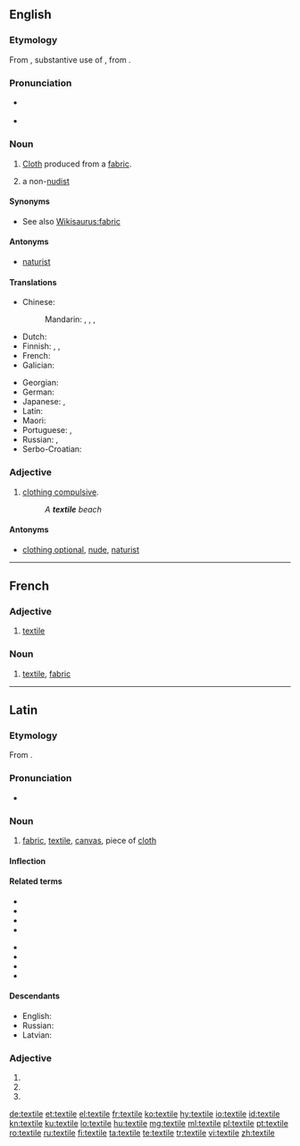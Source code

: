 ==English==

{{wikipedia|dab=textile (disambiguation)|textile}}

===Etymology===
From {{etyl|la|en}} {{term|textile|lang=la}}, substantive use of {{term|textilis||woven|lang=la}}, from {{term|texō||weave|lang=la}}.

===Pronunciation===
* {{a|UK|US}} {{IPA|/ˈtɛks.taɪl/|lang=en}}
* {{audio|en-us-textile.ogg|Audio (US)|lang=en}}

===Noun===
{{en-noun}}

# {{context|usually plural|lang=en}} [[cloth|Cloth]] produced from a [[fabric]].
# {{context|naturism|lang=en}} a non-[[nudist]]

====Synonyms====
* See also [[Wikisaurus:fabric]]

====Antonyms====
* {{sense|naturism}} [[naturist]]

====Translations====
{{trans-top|cloth produced from fabric}}
* Chinese:
*: Mandarin: {{t+|cmn|紡織|sc=Hani}}, {{t+|cmn|纺织|tr=fǎngzhī|sc=Hani}}, {{t+|cmn|紡織品|sc=Hani}}, {{t+|cmn|纺织品|tr=fǎngzhīpǐn|sc=Hani}}
* Dutch: {{t+|nl|textiel|n}}
* Finnish: {{t+|fi|tekstiili}}, {{t+|fi|kude}}, {{t+|fi|kangas}}
* French: {{t+|fr|textile}}
* Galician: {{t|gl|téxtil|m}}
{{trans-mid}}
* Georgian: {{t|ka|ტექსტილი|sc=Geor}}
* German: {{t+|de|Textilie|f}}
* Japanese: {{t|ja|織物|tr=おりもの, orimono|sc=Jpan}}, {{t|ja|テクスタイル|tr=tekusutairu|sc=Jpan}}
* Latin: {{t|la|textilus|m}}
* Maori: {{t|mi|pūeru}}
* Portuguese: {{t+|pt|têxtil|m}}, {{t+|pt|tecido|m}}
* Russian: {{t+|ru|тексти́ль|m}}, {{t+|ru|ткань|f}}
* Serbo-Croatian: {{t+|sh|tekstil|m}}
{{trans-bottom}}

===Adjective===
{{en-adj}}

# {{context|naturism|lang=en}} [[clothing compulsive]].
#: ''A '''textile''' beach''

====Antonyms====
* {{sense|naturism}} [[clothing optional]], [[nude]], [[naturist]]

----

==French==

===Adjective===
{{fr-adj|mf}}

# [[#English|textile]]

===Noun===
{{fr-noun|m}}

# [[#English|textile]], [[fabric]]

----

==Latin==

===Etymology===
From {{term|textilis||woven|lang=la}}.

===Pronunciation===
* {{a|Classical}} {{IPA|/ˈteks.ti.le/|lang=la}}

===Noun===
{{la-noun|textile|textilis|textilis|n|third}}

# [[fabric]], [[#English|textile]], [[canvas]], piece of [[cloth]]

====Inflection====
{{la-decl-3rd-N|textile|textil}}

====Related terms====
{{top2}}
* {{l|la|texō}}
* {{l|la|textilis}}
* {{l|la|textor}}
* {{l|la|textōrius}}
{{mid2}}
* {{l|la|textrīnus}}
* {{l|la|textrīx}}
* {{l|la|textum}}
* {{l|la|textus}}
{{bottom}}

====Descendants====
* English: {{l|en|textile}}
* Russian: {{l|ru|текстиль}}
* Latvian: {{l|lv|tekstils}}

===Adjective===
{{la-adj-form|textile}}

# {{inflection of|textilis||nom|n|s|lang=la}}
# {{inflection of|textilis||acc|n|s|lang=la}}
# {{inflection of|textilis||voc|n|s|lang=la}}

[[de:textile]]
[[et:textile]]
[[el:textile]]
[[fr:textile]]
[[ko:textile]]
[[hy:textile]]
[[io:textile]]
[[id:textile]]
[[kn:textile]]
[[ku:textile]]
[[lo:textile]]
[[hu:textile]]
[[mg:textile]]
[[ml:textile]]
[[pl:textile]]
[[pt:textile]]
[[ro:textile]]
[[ru:textile]]
[[fi:textile]]
[[ta:textile]]
[[te:textile]]
[[tr:textile]]
[[vi:textile]]
[[zh:textile]]